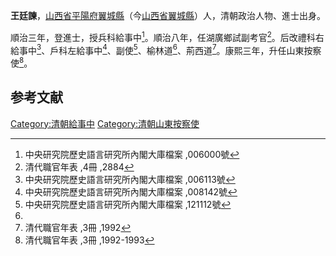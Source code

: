 {{Otheruses|王廷諫|other=同名或類似名的其它條目描述}}
'''王廷諫'''，[[山西省|山西省]][[平陽府|平陽府]][[翼城縣|翼城縣]]（今[[山西省|山西省]][[翼城縣|翼城縣]]）人，清朝政治人物、進士出身。

順治三年，登進士，授兵科給事中<ref>中央研究院歷史語言研究所內閣大庫檔案 ,006000號</ref>。順治八年，任湖廣鄉試副考官<ref>清代職官年表 ,4冊 ,2884</ref>。后改禮科右給事中<ref>中央研究院歷史語言研究所內閣大庫檔案 ,006113號</ref>、戶科左給事中<ref>中央研究院歷史語言研究所內閣大庫檔案 ,008142號</ref>、副使<ref name="#1">中央研究院歷史語言研究所內閣大庫檔案 ,121112號</ref>、榆林道<ref name="#1"/>、荊西道<ref>清代職官年表 ,3冊 ,1992</ref>。康熙三年，升任山東按察使<ref>清代職官年表 ,3冊 ,1992-1993</ref>。

==参考文献==
{{reflist}}
{{清朝人物小作品}}
{{順治三年丙戌科殿試金榜}}
[[Category:清朝給事中|Category:清朝給事中]]
[[Category:清朝山東按察使|Category:清朝山東按察使]]